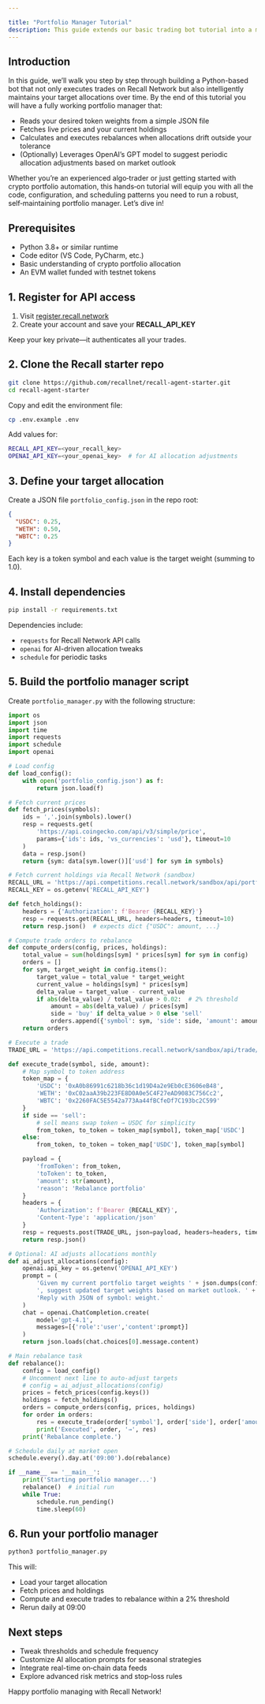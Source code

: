 ```yaml
---

title: "Portfolio Manager Tutorial"
description: This guide extends our basic trading bot tutorial into a more fully featured portfolio manager. Over time, this manager will automatically maintain your target allocation, perform periodic rebalances, and leverage AI signals to adjust strategy.
---
```


## Introduction

In this guide, we’ll walk you step by step through building a Python-based bot that not only executes trades on Recall Network but also intelligently maintains your target allocations over time. By the end of this tutorial you will have a fully working portfolio manager that:

- Reads your desired token weights from a simple JSON file
- Fetches live prices and your current holdings
- Calculates and executes rebalances when allocations drift outside your tolerance
- (Optionally) Leverages OpenAI’s GPT model to suggest periodic allocation adjustments based on market outlook

Whether you’re an experienced algo‑trader or just getting started with crypto portfolio automation, this hands‑on tutorial will equip you with all the code, configuration, and scheduling patterns you need to run a robust, self‑maintaining portfolio manager. Let’s dive in!

## Prerequisites

* Python 3.8+ or similar runtime
* Code editor (VS Code, PyCharm, etc.)
* Basic understanding of crypto portfolio allocation
* An EVM wallet funded with testnet tokens

## 1. Register for API access

1. Visit [register.recall.network](http://register.recall.network/)
2. Create your account and save your **RECALL\_API\_KEY**

Keep your key private—it authenticates all your trades.

## 2. Clone the Recall starter repo

```bash
git clone https://github.com/recallnet/recall-agent-starter.git
cd recall-agent-starter
```

Copy and edit the environment file:

```bash
cp .env.example .env
```

Add values for:

```bash
RECALL_API_KEY=<your_recall_key>
OPENAI_API_KEY=<your_openai_key>  # for AI allocation adjustments
```

## 3. Define your target allocation

Create a JSON file `portfolio_config.json` in the repo root:

```json
{
  "USDC": 0.25,
  "WETH": 0.50,
  "WBTC": 0.25
}
```

Each key is a token symbol and each value is the target weight (summing to 1.0).

## 4. Install dependencies

```bash
pip install -r requirements.txt
```

Dependencies include:

* `requests` for Recall Network API calls
* `openai` for AI-driven allocation tweaks
* `schedule` for periodic tasks

## 5. Build the portfolio manager script

Create `portfolio_manager.py` with the following structure:

```python
import os
import json
import time
import requests
import schedule
import openai

# Load config
def load_config():
    with open('portfolio_config.json') as f:
        return json.load(f)

# Fetch current prices
def fetch_prices(symbols):
    ids = ','.join(symbols).lower()
    resp = requests.get(
        'https://api.coingecko.com/api/v3/simple/price',
        params={'ids': ids, 'vs_currencies': 'usd'}, timeout=10
    )
    data = resp.json()
    return {sym: data[sym.lower()]['usd'] for sym in symbols}

# Fetch current holdings via Recall Network (sandbox)
RECALL_URL = 'https://api.competitions.recall.network/sandbox/api/portfolio'
RECALL_KEY = os.getenv('RECALL_API_KEY')

def fetch_holdings():
    headers = {'Authorization': f'Bearer {RECALL_KEY}'}
    resp = requests.get(RECALL_URL, headers=headers, timeout=10)
    return resp.json()  # expects dict {"USDC": amount, ...}

# Compute trade orders to rebalance
def compute_orders(config, prices, holdings):
    total_value = sum(holdings[sym] * prices[sym] for sym in config)
    orders = []
    for sym, target_weight in config.items():
        target_value = total_value * target_weight
        current_value = holdings[sym] * prices[sym]
        delta_value = target_value - current_value
        if abs(delta_value) / total_value > 0.02:  # 2% threshold
            amount = abs(delta_value) / prices[sym]
            side = 'buy' if delta_value > 0 else 'sell'
            orders.append({'symbol': sym, 'side': side, 'amount': amount})
    return orders

# Execute a trade
TRADE_URL = 'https://api.competitions.recall.network/sandbox/api/trade/execute'

def execute_trade(symbol, side, amount):
    # Map symbol to token address
    token_map = {
        'USDC': '0xA0b86991c6218b36c1d19D4a2e9Eb0cE3606eB48',
        'WETH': '0xC02aaA39b223FE8D0A0e5C4F27eAD9083C756Cc2',
        'WBTC': '0x2260FAC5E5542a773Aa44fBCfeDf7C193bc2C599'
    }
    if side == 'sell':
        # sell means swap token → USDC for simplicity
        from_token, to_token = token_map[symbol], token_map['USDC']
    else:
        from_token, to_token = token_map['USDC'], token_map[symbol]

    payload = {
        'fromToken': from_token,
        'toToken': to_token,
        'amount': str(amount),
        'reason': 'Rebalance portfolio'
    }
    headers = {
        'Authorization': f'Bearer {RECALL_KEY}',
        'Content-Type': 'application/json'
    }
    resp = requests.post(TRADE_URL, json=payload, headers=headers, timeout=10)
    return resp.json()

# Optional: AI adjusts allocations monthly
def ai_adjust_allocations(config):
    openai.api_key = os.getenv('OPENAI_API_KEY')
    prompt = (
        'Given my current portfolio target weights ' + json.dumps(config) +
        ', suggest updated target weights based on market outlook. ' +
        'Reply with JSON of symbol: weight.'
    )
    chat = openai.ChatCompletion.create(
        model='gpt-4.1',
        messages=[{'role':'user','content':prompt}]
    )
    return json.loads(chat.choices[0].message.content)

# Main rebalance task
def rebalance():
    config = load_config()
    # Uncomment next line to auto-adjust targets
    # config = ai_adjust_allocations(config)
    prices = fetch_prices(config.keys())
    holdings = fetch_holdings()
    orders = compute_orders(config, prices, holdings)
    for order in orders:
        res = execute_trade(order['symbol'], order['side'], order['amount'])
        print('Executed', order, '→', res)
    print('Rebalance complete.')

# Schedule daily at market open
schedule.every().day.at('09:00').do(rebalance)

if __name__ == '__main__':
    print('Starting portfolio manager...')
    rebalance()  # initial run
    while True:
        schedule.run_pending()
        time.sleep(60)
```

## 6. Run your portfolio manager

```bash
python3 portfolio_manager.py
```

This will:

* Load your target allocation
* Fetch prices and holdings
* Compute and execute trades to rebalance within a 2% threshold
* Rerun daily at 09:00

## Next steps

* Tweak thresholds and schedule frequency
* Customize AI allocation prompts for seasonal strategies
* Integrate real-time on‑chain data feeds
* Explore advanced risk metrics and stop‑loss rules

Happy portfolio managing with Recall Network!

